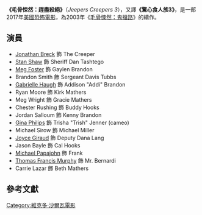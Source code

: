 {{Infobox film
| name                 = 毛骨悚然：趕盡殺絕
| image                = 
| caption              = 
| director             = [[維克多·沙爾瓦|維克多·沙爾瓦]]
| producer             = {{plainlist|
* [[Michael_Ohoven|Michael Ohoven]]
* Jake Seal
* Victor Salva
}}
| writer               = Victor Salva
| starring             = {{plainlist|
* [[Jonathan_Breck|Jonathan Breck]]
* [[Meg_Foster|Meg Foster]]
* [[Gabrielle_Haugh|Gabrielle Haugh]]
* Chester Rushing
* [[Stan_Shaw|Stan Shaw]]
* Brandon Smith
* Meg Wright
* [[Gina_Philips|Gina Philips]]
}}
| music                = Andrew Morgan Smith
| cinematography       = Don E. FauntLeRoy
| editing              = [[Misty_Talley|Misty Talley]]
| studio               = {{plainlist|
* Infinity Films
* [[Myriad_Pictures|Myriad Pictures]]
}}
| distributor          = {{plainlist|
[[Screen_Media_Films|Screen Media Films]]
}}
| released             = {{Film date|2017|09|26}}
| runtime              = 100分鐘
| country              = [[美國|美國]]
| language             = [[英語|英語]]
| budget = 620萬[[美元|美元]]<ref>{{cite web |url=https://fastlaneng.louisianaeconomicdevelopment.com/public/search/ent |title=Fastlane NextGen: Initial Certification Search |website=Louisiana Economic Development |format=Type "Jeepers Creepers" in the search box |accessdate=May 10, 2020 |archive-date=2020-06-15 |archive-url=https://web.archive.org/web/20200615095911/https://fastlaneng.louisianaeconomicdevelopment.com/public/search/ent |dead-url=no }}</ref>
| gross                = 360-400萬美金<ref name="NUM">{{cite web|url=https://www.the-numbers.com/movie/Jeepers-Creepers-3#tab=summary|title=Jeepers Creepers 3|website=The Numbers|accessdate=May 27, 2020|archive-date=2021-02-06|archive-url=https://web.archive.org/web/20210206230005/https://www.the-numbers.com/movie/Jeepers-Creepers-3#tab=summary|dead-url=no}}</ref><ref name="BOM">{{cite web|url=https://www.boxofficemojo.com/title/tt1139592/|title=Jeepers Creepers III (2017)|website=[[Box_Office_Mojo|Box Office Mojo]]|accessdate=May 27, 2020|archive-date=2021-02-25|archive-url=https://web.archive.org/web/20210225173629/https://www.boxofficemojo.com/title/tt1139592/|dead-url=no}}</ref>
}}

'''《毛骨悚然：趕盡殺絕》'''（''Jeepers Creepers 3''），又譯'''《驚心食人族3》'''，是一部2017年[[美國|美國]][[恐怖電影|恐怖電影]]，為2003年《[[毛骨悚然：鬼擋路|毛骨悚然：鬼擋路]]》的續作。

==演員==
* [[Jonathan_Breck|Jonathan Breck]] 飾 The Creeper
* [[Stan_Shaw|Stan Shaw]] 飾 Sheriff Dan Tashtego
* [[Meg_Foster|Meg Foster]] 飾 Gaylen Brandon
* Brandon Smith 飾 Sergeant Davis Tubbs
* [[Gabrielle_Haugh|Gabrielle Haugh]] 飾 Addison "Addi" Brandon
* Ryan Moore 飾 Kirk Mathers
* Meg Wright 飾 Gracie Mathers
* Chester Rushing 飾 Buddy Hooks
* Jordan Salloum 飾 Kenny Brandon
* [[Gina_Philips|Gina Philips]] 飾 Trisha "Trish" Jenner (cameo)
* Michael Sirow 飾 Michael Miller
* [[Joyce_Giraud|Joyce Giraud]] 飾 Deputy Dana Lang 
* Jason Bayle 飾 Cal Hooks
* [[Michael_Papajohn|Michael Papajohn]] 飾 Frank
* [[Thomas_Francis_Murphy_(actor)|Thomas Francis Murphy]] 飾 Mr. Bernardi
* Carrie Lazar 飾 Beth Mathers

== 參考文獻 ==
{{Reflist|30em}}

{{Victor Salva}}
{{DEFAULTSORT:Jeepers Creepers 3}}
[[Category:維克多·沙爾瓦電影|Category:維克多·沙爾瓦電影]]